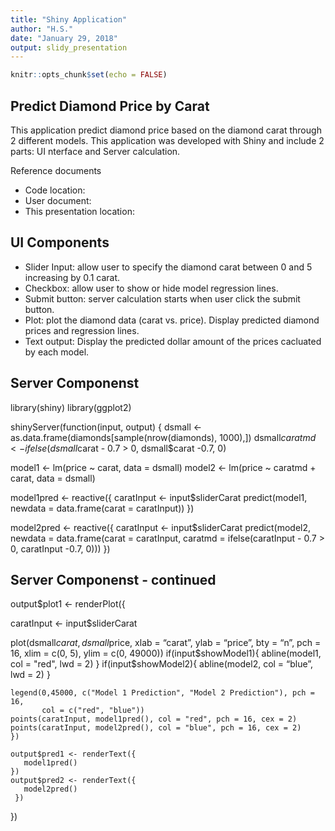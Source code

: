 ```yaml
---
title: "Shiny Application"
author: "H.S."
date: "January 29, 2018"
output: slidy_presentation
---
```


```r
knitr::opts_chunk$set(echo = FALSE)
```

## Predict Diamond Price by Carat

This application predict diamond price based on the diamond carat through 2 different models. This application was developed with Shiny and include 2 parts: UI nterface and Server calculation. 

Reference documents

- Code location:
- User document:
- This presentation location:

## UI Components

- Slider Input: allow user to specify the diamond carat between 0 and 5 increasing by 0.1 carat.
- Checkbox: allow user to show or hide model regression lines.
- Submit button: server calculation starts when user click the submit button.
- Plot: plot the diamond data (carat vs. price). Display predicted diamond prices and regression lines.
- Text output: Display the predicted dollar amount of the prices cacluated by each model.

## Server Componenst

library(shiny)
library(ggplot2)

shinyServer(function(input, output) {
  dsmall <- as.data.frame(diamonds[sample(nrow(diamonds), 1000),])
  dsmall$caratmd <- ifelse(dsmall$carat - 0.7 > 0, dsmall$carat -0.7, 0)


  model1 <- lm(price ~ carat, data = dsmall)
  model2 <- lm(price ~ caratmd + carat, data = dsmall)

  model1pred <- reactive({
    caratInput <- input$sliderCarat
    predict(model1, newdata = data.frame(carat = caratInput))
  })

  model2pred <- reactive({
    caratInput <- input$sliderCarat
    predict(model2, newdata = data.frame(carat = caratInput, caratmd = ifelse(caratInput - 0.7 > 0, caratInput -0.7, 0)))
  })


## Server Componenst - continued


  output$plot1 <- renderPlot({
    
   caratInput <- input$sliderCarat
  
  plot(dsmall$carat, dsmall$price,  xlab = "carat", ylab = "price", 
       bty = "n", pch = 16,
         xlim = c(0, 5), ylim = c(0, 49000))
    if(input$showModel1){
      abline(model1, col = "red", lwd = 2)
    }
    if(input$showModel2){
      abline(model2, col = "blue", lwd = 2)
    }
    
    
    legend(0,45000, c("Model 1 Prediction", "Model 2 Prediction"), pch = 16,
           col = c("red", "blue"))
    points(caratInput, model1pred(), col = "red", pch = 16, cex = 2)
    points(caratInput, model2pred(), col = "blue", pch = 16, cex = 2)
    })

    output$pred1 <- renderText({
       model1pred()
    })
    output$pred2 <- renderText({
       model2pred()
     })
})    

